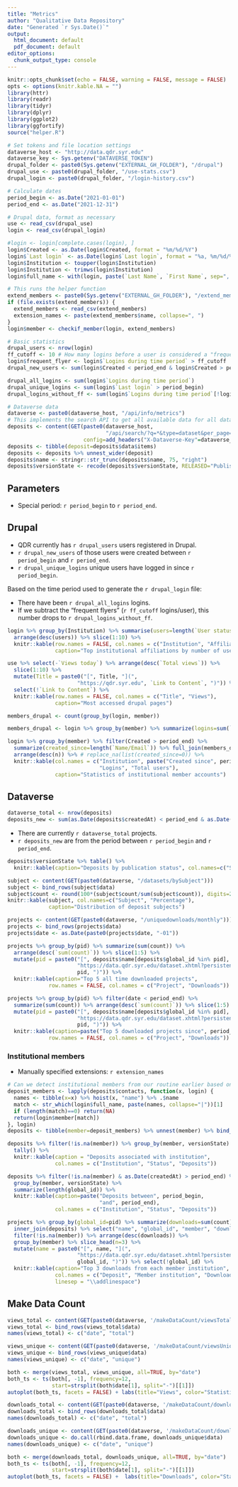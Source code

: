 ```yaml
---
title: "Metrics"
author: "Qualitative Data Repository"
date: "Generated `r Sys.Date()`"
output:
  html_document: default
  pdf_document: default
editor_options:
  chunk_output_type: console
---
```


```r
knitr::opts_chunk$set(echo = FALSE, warning = FALSE, message = FALSE) 
opts <- options(knitr.kable.NA = "")
library(httr)
library(readr)
library(tidyr)
library(dplyr)
library(ggplot2)
library(ggfortify)
source("helper.R")

# Set tokens and file location settings
dataverse_host <- "http://data.qdr.syr.edu"
dataverse_key <- Sys.getenv("DATAVERSE_TOKEN")
drupal_folder <- paste0(Sys.getenv("EXTERNAL_GH_FOLDER"), "/drupal")
drupal_use <- paste0(drupal_folder, "/use-stats.csv")
drupal_login <- paste0(drupal_folder, "/login-history.csv")

# Calculate dates
period_begin <- as.Date("2021-01-01")
period_end <- as.Date("2021-12-31")

# Drupal data, format as necessary
use <- read_csv(drupal_use)
login <- read_csv(drupal_login)

#login <- login[complete.cases(login), ]
login$Created <- as.Date(login$Created, format = "%m/%d/%Y")
login$`Last login` <- as.Date(login$`Last login`, format = "%a, %m/%d/%Y - %R")
login$Institution <- toupper(login$Institution)
login$Institution <- trimws(login$Institution)
login$full_name <- with(login, paste(`Last Name`, `First Name`, sep=", "))

# This runs the helper function
extend_members <- paste0(Sys.getenv("EXTERNAL_GH_FOLDER"), "/extend_members.csv")
if (file.exists(extend_members)) {
  extend_members <- read_csv(extend_members)
  extension_names <- paste(extend_members$name, collapse=", ")
}
login$member <- checkif_member(login, extend_members)

# Basic statistics
drupal_users <- nrow(login)
ff_cutoff <- 10 # How many logins before a user is considered a "frequent flyer"?
login$frequent_flyer <- login$`Logins during time period` > ff_cutoff
drupal_new_users <- sum(login$Created < period_end & login$Created > period_begin)

drupal_all_logins <- sum(login$`Logins during time period`)
drupal_unique_logins <- sum(login$`Last login` > period_begin)
drupal_logins_without_ff <- sum(login$`Logins during time period`[!login$frequent_flyer])

# Dataverse data
dataverse <- paste0(dataverse_host, "/api/info/metrics")
# This implements the search API to get all available data for all datasets
deposits <- content(GET(paste0(dataverse_host,
                               "/api/search/?q=*&type=dataset&per_page=1000"),
                        config=add_headers("X-Dataverse-Key"=dataverse_key)))
deposits <- tibble(deposit=deposits$data$items)
deposits <- deposits %>% unnest_wider(deposit)
deposits$name <- stringr::str_trunc(deposits$name, 75, "right")
deposits$versionState <- recode(deposits$versionState, RELEASED="Published", DRAFT="Unpublished")
```

## Parameters

- Special period: `r period_begin` to `r period_end`.

## Drupal

- QDR currently has `r drupal_users` users registered in Drupal. 
- `r drupal_new_users` of those users were created between `r period_begin` and `r period_end`.
- `r drupal_unique_logins` unique users have logged in since `r period_begin`.

Based on the time period used to generate the `r drupal_login` file:

- There have been `r drupal_all_logins` logins. 
- If we subtract the "frequent flyers" (`r ff_cutoff` logins/user), this number drops to `r drupal_logins_without_ff`.  

```r
login %>% group_by(Institution) %>% summarise(users=length(`User status`)) %>% 
  arrange(desc(users)) %>% slice(1:10) %>%
  knitr::kable(row.names = FALSE, col.names = c("Institution", "Affiliated users"),
               caption="Top institutional affiliations by number of users")

use %>% select(-`Views today`) %>% arrange(desc(`Total views`)) %>% 
  slice(1:10) %>%
  mutate(Title = paste0("[", Title, "](", 
                      "https://qdr.syr.edu", `Link to Content`, ")")) %>%
  select(!`Link to Content`) %>%
  knitr::kable(row.names = FALSE, col.names = c("Title", "Views"),
               caption="Most accessed drupal pages")
```

```r
members_drupal <- count(group_by(login, member))

members_drupal <- login %>% group_by(member) %>% summarize(logins=sum(`Logins during time period`)) %>% full_join(members_drupal)

login %>% group_by(member) %>% filter(Created > period_end) %>% 
  summarize(created_since=length(`Name/Email`)) %>% full_join(members_drupal) %>%
  arrange(desc(n)) %>% # replace_na(list(created_since=0)) %>%
  knitr::kable(col.names = c("Institution", paste("Created since", period_end),
                             "Logins", "Total users"),
               caption="Statistics of institutional member accounts")
```

## Dataverse

```r
dataverse_total <- nrow(deposits)
deposits_new <- sum(as.Date(deposits$createdAt) < period_end & as.Date(deposits$createdAt) > period_begin)
```

- There are currently `r dataverse_total` projects. 
- `r deposits_new` are from the period between `r period_begin` and `r period_end`.

```r
deposits$versionState %>% table() %>% 
  knitr::kable(caption="Deposits by publication status", col.names=c("Status", "Deposits"))

subject <- content(GET(paste0(dataverse, "/datasets/bySubject")))
subject <- bind_rows(subject$data)
subject$count <- round(100*(subject$count/sum(subject$count)), digits=2)
knitr::kable(subject, col.names=c("Subject", "Percentage"), 
             caption="Distribution of deposit subjects")
```

```r
projects <- content(GET(paste0(dataverse, "/uniquedownloads/monthly")))
projects <- bind_rows(projects$data)
projects$date <- as.Date(paste0(projects$date, "-01"))

projects %>% group_by(pid) %>% summarize(sum(count)) %>% 
  arrange(desc(`sum(count)`)) %>% slice(1:5) %>%
  mutate(pid = paste0("[", deposits$name[deposits$global_id %in% pid], "](", 
                      "https://data.qdr.syr.edu/dataset.xhtml?persistentId=", 
                      pid, ")")) %>%
  knitr::kable(caption="Top 5 all time downloaded projects",
             row.names = FALSE, col.names = c("Project", "Downloads"))

projects %>% group_by(pid) %>% filter(date < period_end) %>% 
  summarize(sum(count)) %>% arrange(desc(`sum(count)`)) %>% slice(1:5) %>%
  mutate(pid = paste0("[", deposits$name[deposits$global_id %in% pid], "](", 
                      "https://data.qdr.syr.edu/dataset.xhtml?persistentId=", 
                      pid, ")")) %>%
  knitr::kable(caption=paste("Top 5 downloaded projects since", period_end),
             row.names = FALSE, col.names = c("Project", "Downloads"))
```


### Institutional members

- Manually specified extensions: `r extension_names`

```r
# Can we detect institutional members from our routine earlier based on names?
deposit_members <- lapply(deposits$contacts, function(x, login) {
  names <- tibble(x=x) %>% hoist(x, "name") %>% .$name
  match <- str_which(login$full_name, paste(names, collapse="|"))[1]
  if (length(match)==0) return(NA)
  return(login$member[match])
}, login)
deposits <- tibble(member=deposit_members) %>% unnest(member) %>% bind_cols(deposits)

deposits %>% filter(!is.na(member)) %>% group_by(member, versionState) %>% 
  tally() %>%
  knitr::kable(caption = "Deposits associated with institution", 
               col.names = c("Institution", "Status", "Deposits"))

deposits %>% filter(!is.na(member) & as.Date(createdAt) > period_end) %>% 
  group_by(member, versionState) %>% 
  summarize(length(global_id)) %>%
  knitr::kable(caption=paste("Deposits between", period_begin, 
                             "and", period_end),
               col.names = c("Institution", "Status", "Deposits"))

projects %>% group_by(global_id=pid) %>% summarize(downloads=sum(count)) %>%
  inner_join(deposits) %>% select("name", "global_id", "member", "downloads") %>%
  filter(!is.na(member)) %>% arrange(desc(downloads)) %>%
  group_by(member) %>% slice_head(n=3) %>%
  mutate(name = paste0("[", name, "](", 
                      "https://data.qdr.syr.edu/dataset.xhtml?persistentId=", 
                      global_id, ")")) %>% select(!global_id) %>%
  knitr::kable(caption="Top 3 downloads from each member institution",
               col.names = c("Deposit", "Member institution", "Downloads"),
               linesep = "\\addlinespace")
```

## Make Data Count
```r
views_total <- content(GET(paste0(dataverse, '/makeDataCount/viewsTotal/monthly')))
views_total <- bind_rows(views_total$data)
names(views_total) <- c("date", "total")

views_unique <- content(GET(paste0(dataverse, '/makeDataCount/viewsUnique/monthly')))
views_unique <- bind_rows(views_unique$data)
names(views_unique) <- c("date", "unique")

both <- merge(views_total, views_unique, all=TRUE, by="date")
both_ts <- ts(both[, -1], frequency=12, 
              start=strsplit(both$date[1], split="-")[[1]])
autoplot(both_ts, facets = FALSE) + labs(title="Views", color="Statistic") 
```

```r
downloads_total <- content(GET(paste0(dataverse, '/makeDataCount/downloadsTotal/monthly')))
downloads_total <- bind_rows(downloads_total$data)
names(downloads_total) <- c("date", "total")

downloads_unique <- content(GET(paste0(dataverse, '/makeDataCount/downloadsUnique/monthly')))
downloads_unique <- do.call(rbind.data.frame, downloads_unique$data)
names(downloads_unique) <- c("date", "unique")

both <- merge(downloads_total, downloads_unique, all=TRUE, by="date")
both_ts <- ts(both[, -1], frequency=12, 
              start=strsplit(both$date[1], split="-")[[1]])
autoplot(both_ts, facets = FALSE) +  labs(title="Downloads", color="Statistic") 
```


